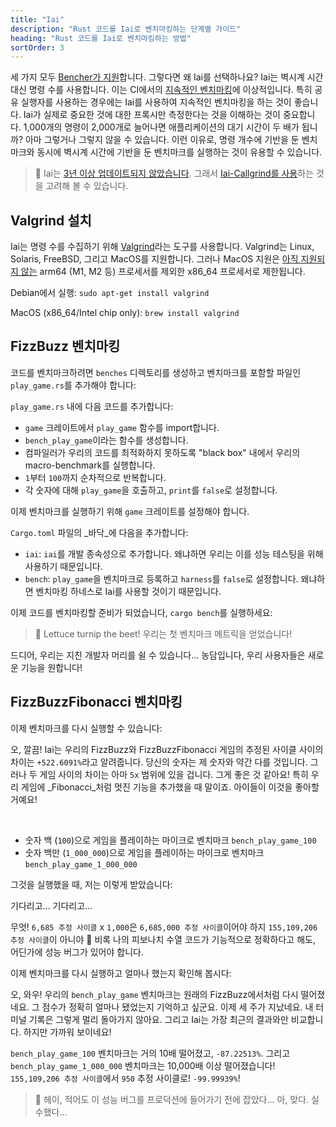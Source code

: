 ```yaml
---
title: "Iai"
description: "Rust 코드를 Iai로 벤치마킹하는 단계별 가이드"
heading: "Rust 코드를 Iai로 벤치마킹하는 방법"
sortOrder: 3
---
```



<Benchmarking />

<WhatIsRust />

<FizzBuzzRust />

<StepByStepRust />

<MicroVsMacro />

<BenchmarkingRust />

세 가지 모두 [Bencher가 지원](/docs/ko/explanation/adapters/)합니다. 그렇다면 왜 Iai를 선택하나요?
Iai는 벽시계 시간 대신 명령 수를 사용합니다.
이는 CI에서의 [지속적인 벤치마킹](/docs/ko/explanation/continuous-benchmarking/)에 이상적입니다.
특히 공유 실행자를 사용하는 경우에는 Iai를 사용하여 지속적인 벤치마킹을 하는 것이 좋습니다.
Iai가 실제로 중요한 것에 대한 프록시만 측정한다는 것을 이해하는 것이 중요합니다.
1,000개의 명령이 2,000개로 늘어나면 애플리케이션의 대기 시간이 두 배가 됩니까?
아마 그렇거나 그렇지 않을 수 있습니다.
이런 이유로, 명령 개수에 기반을 둔 벤치마크와 동시에 벽시계 시간에 기반을 둔 벤치마크를 실행하는 것이 유용할 수 있습니다.

> 🐰 Iai는 [3년 이상 업데이트되지 않았습니다](https://github.com/bheisler/iai/commits/main/). 그래서 [Iai-Callgrind를 사용](/docs/ko/explanation/adapters/#-rust-iai-callgrind)하는 것을 고려해 볼 수 있습니다.

## Valgrind 설치

Iai는 명령 수를 수집하기 위해 [Valgrind](https://valgrind.org/)라는 도구를 사용합니다.
Valgrind는 Linux, Solaris, FreeBSD, 그리고 MacOS를 지원합니다.
그러나 MacOS 지원은 [아직 지원되지 않는](https://github.com/LouisBrunner/valgrind-macos/issues/56) arm64 (M1, M2 등) 프로세서를 제외한 x86_64 프로세서로 제한됩니다.

Debian에서 실행: `sudo apt-get install valgrind`

MacOS (x86_64/Intel chip only): `brew install valgrind`

<FizzBuzzRefactor />

## FizzBuzz 벤치마킹

코드를 벤치마크하려면 `benches` 디렉토리를 생성하고 벤치마크를 포함할 파일인 `play_game.rs`를 추가해야 합니다:

<GameBenchesTree />

`play_game.rs` 내에 다음 코드를 추가합니다:

<FizzBuzzRefactorBenchesCode />

- `game` 크레이트에서 `play_game` 함수를 import합니다.
- `bench_play_game`이라는 함수를 생성합니다.
- 컴파일러가 우리의 코드를 최적화하지 못하도록 "black box" 내에서 우리의 macro-benchmark를 실행합니다.
- `1`부터 `100`까지 순차적으로 반복합니다.
- 각 숫자에 대해 `play_game`을 호출하고, `print`를 `false`로 설정합니다.

이제 벤치마크를 실행하기 위해 `game` 크레이트를 설정해야 합니다.

`Cargo.toml` 파일의 _바닥_에 다음을 추가합니다:

<GameCargoToml />

- `iai`: `iai`를 개발 종속성으로 추가합니다. 왜냐하면 우리는 이를 성능 테스팅을 위해 사용하기 때문입니다.
- `bench`: `play_game`을 벤치마크로 등록하고 `harness`를 `false`로 설정합니다. 왜냐하면 벤치마킹 하네스로 Iai를 사용할 것이기 때문입니다.

이제 코드를 벤치마킹할 준비가 되었습니다, `cargo bench`를 실행하세요:

<BenchPlayGameOutput />

> 🐰 Lettuce turnip the beet! 우리는 첫 벤치마크 메트릭을 얻었습니다!

드디어, 우리는 지친 개발자 머리를 쉴 수 있습니다...
농담입니다, 우리 사용자들은 새로운 기능을 원합니다!

<FizzBuzzFibonacciRust>
  <PlayGameRustCode />
</FizzBuzzFibonacciRust>

## FizzBuzzFibonacci 벤치마킹

이제 벤치마크를 다시 실행할 수 있습니다:

<BenchPlayGameFibonacciOutput />

오, 깔끔! Iai는 우리의 FizzBuzz와 FizzBuzzFibonacci 게임의 추정된 사이클 사이의 차이는 `+522.6091%`라고 알려줍니다.
당신의 숫자는 제 숫자와 약간 다를 것입니다.
그러나 두 게임 사이의 차이는 아마 `5x` 범위에 있을 겁니다.
그게 좋은 것 같아요! 특히 우리 게임에 _Fibonacci_처럼 멋진 기능을 추가했을 때 말이죠.
아이들이 이것을 좋아할 거예요!

<FizzBuzzFibonacciOpenRust>
  <FizzBuzzFibonacciOpenRustCode />
</FizzBuzzFibonacciOpenRust>

<TheEnd />

<br />

<OnFire />

<BenchPlayGameOnFireCode />

- 숫자 백 (`100`)으로 게임을 플레이하는 마이크로 벤치마크 `bench_play_game_100`
- 숫자 백만 (`1_000_000`)으로 게임을 플레이하는 마이크로 벤치마크 `bench_play_game_1_000_000`

그것을 실행했을 때, 저는 이렇게 받았습니다:

<BenchPlayGameOnFireOutputStart />

기다리고... 기다리고...

<BenchPlayGameOnFireOutput />

무엇! `6,685 추정 사이클` x `1,000`은 `6,685,000 추정 사이클`이어야 하지 `155,109,206 추정 사이클`이 아니야 🤯
비록 나의 피보나치 수열 코드가 기능적으로 정확하다고 해도, 어딘가에 성능 버그가 있어야 합니다.

<FizzBuzzFibonacciFixRust />

이제 벤치마크를 다시 실행하고 얼마나 했는지 확인해 봅시다:

<BenchPlayGameFixOutput />

오, 와우! 우리의 `bench_play_game` 벤치마크는 원래의 FizzBuzz에서처럼 다시 떨어졌네요.
그 점수가 정확히 얼마나 됐었는지 기억하고 싶군요. 이제 세 주가 지났네요.
내 터미널 기록은 그렇게 멀리 돌아가지 않아요.
그리고 Iai는 가장 최근의 결과와만 비교합니다.
하지만 가까워 보이네요!

`bench_play_game_100` 벤치마크는 거의 10배 떨어졌고, `-87.22513%`.
그리고 `bench_play_game_1_000_000` 벤치마크는 10,000배 이상 떨어졌습니다! `155,109,206 추정 사이클`에서 `950` 추정 사이클로!
`-99.99939%`!

> 🐰 헤이, 적어도 이 성능 버그를 프로덕션에 들어가기 전에 잡았다... 아, 맞다. 실수했다...

<CatchInCi />

<CatchInCiOutput />

<CatchInCiPlot />

<CatchInCiPlotRustBench title="Rust를 Iai로 벤치마킹하는 방법" />

<BencherFooter />
